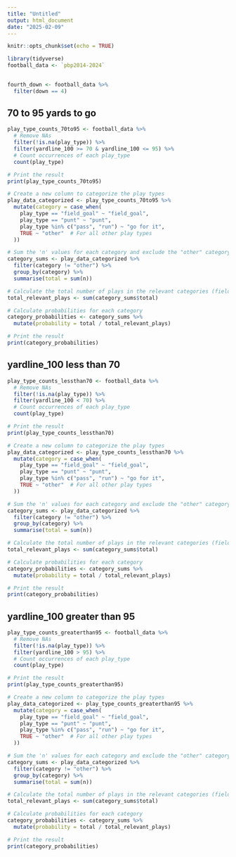 ```yaml
---
title: "Untitled"
output: html_document
date: "2025-02-09"
---
```


```r
knitr::opts_chunk$set(echo = TRUE)
```


```r
library(tidyverse)
football_data <- `pbp2014-2024`
  
```

```r
fourth_down <- football_data %>%
  filter(down == 4)

```



## 70 to 95 yards to go

```r
play_type_counts_70to95 <- football_data %>%
  # Remove NAs
  filter(!is.na(play_type)) %>%
  filter(yardline_100 >= 70 & yardline_100 <= 95) %>%
  # Count occurrences of each play_type
  count(play_type)

# Print the result
print(play_type_counts_70to95)

```

```r
# Create a new column to categorize the play types
play_data_categorized <- play_type_counts_70to95 %>%
  mutate(category = case_when(
    play_type == "field_goal" ~ "field_goal",
    play_type == "punt" ~ "punt",
    play_type %in% c("pass", "run") ~ "go for it",
    TRUE ~ "other"  # For all other play types
  ))

# Sum the 'n' values for each category and exclude the "other" category
category_sums <- play_data_categorized %>%
  filter(category != "other") %>%
  group_by(category) %>%
  summarise(total = sum(n))

# Calculate the total number of plays in the relevant categories (field_goal, go for it, punt)
total_relevant_plays <- sum(category_sums$total)

# Calculate probabilities for each category
category_probabilities <- category_sums %>%
  mutate(probability = total / total_relevant_plays)

# Print the result
print(category_probabilities)

```

## yardline_100 less than 70

```r
play_type_counts_lessthan70 <- football_data %>%
  # Remove NAs
  filter(!is.na(play_type)) %>%
  filter(yardline_100 < 70) %>%
  # Count occurrences of each play_type
  count(play_type)

# Print the result
print(play_type_counts_lessthan70)

```

```r
# Create a new column to categorize the play types
play_data_categorized <- play_type_counts_lessthan70 %>%
  mutate(category = case_when(
    play_type == "field_goal" ~ "field_goal",
    play_type == "punt" ~ "punt",
    play_type %in% c("pass", "run") ~ "go for it",
    TRUE ~ "other"  # For all other play types
  ))

# Sum the 'n' values for each category and exclude the "other" category
category_sums <- play_data_categorized %>%
  filter(category != "other") %>%
  group_by(category) %>%
  summarise(total = sum(n))

# Calculate the total number of plays in the relevant categories (field_goal, go for it, punt)
total_relevant_plays <- sum(category_sums$total)

# Calculate probabilities for each category
category_probabilities <- category_sums %>%
  mutate(probability = total / total_relevant_plays)

# Print the result
print(category_probabilities)

```

## yardline_100 greater than 95

```r
play_type_counts_greaterthan95 <- football_data %>%
  # Remove NAs
  filter(!is.na(play_type)) %>%
  filter(yardline_100 > 95) %>%
  # Count occurrences of each play_type
  count(play_type)

# Print the result
print(play_type_counts_greaterthan95)

```

```r
# Create a new column to categorize the play types
play_data_categorized <- play_type_counts_greaterthan95 %>%
  mutate(category = case_when(
    play_type == "field_goal" ~ "field_goal",
    play_type == "punt" ~ "punt",
    play_type %in% c("pass", "run") ~ "go for it",
    TRUE ~ "other"  # For all other play types
  ))

# Sum the 'n' values for each category and exclude the "other" category
category_sums <- play_data_categorized %>%
  filter(category != "other") %>%
  group_by(category) %>%
  summarise(total = sum(n))

# Calculate the total number of plays in the relevant categories (field_goal, go for it, punt)
total_relevant_plays <- sum(category_sums$total)

# Calculate probabilities for each category
category_probabilities <- category_sums %>%
  mutate(probability = total / total_relevant_plays)

# Print the result
print(category_probabilities)

```










